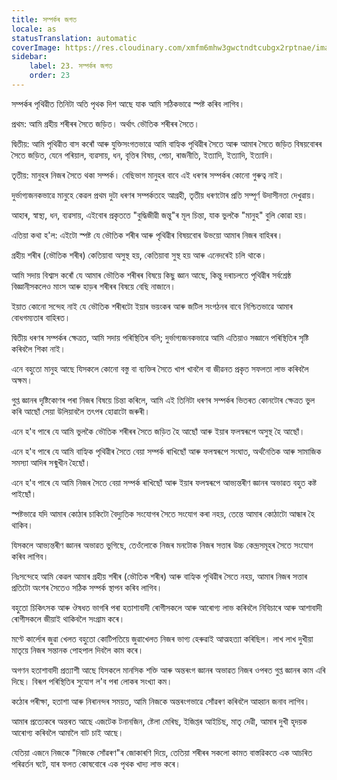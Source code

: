 ```yaml
---
title: সম্পৰ্কৰ জগত
locale: as
statusTranslation: automatic
coverImage: https://res.cloudinary.com/xmfm6mhw3gwctndtcubgx2rptnae/image/upload/v1740468922/small_cover_tratado_de_psicologia_revolucionaria_a4c0dca4e0.webp
sidebar:
    label: 23. সম্পৰ্কৰ জগত
    order: 23
---
```

সম্পৰ্কৰ পৃথিৱীত তিনিটা অতি পৃথক দিশ আছে যাক আমি সঠিকভাৱে স্পষ্ট কৰিব লাগিব।

প্ৰথম: আমি গ্ৰহীয় শৰীৰৰ সৈতে জড়িত। অৰ্থাৎ ভৌতিক শৰীৰৰ সৈতে।

দ্বিতীয়: আমি পৃথিৱীত বাস কৰোঁ আৰু যুক্তিসংগতভাৱে আমি বাহ্যিক পৃথিৱীৰ সৈতে আৰু আমাৰ সৈতে জড়িত বিষয়বোৰৰ সৈতে জড়িত, যেনে পৰিয়াল, ব্যৱসায়, ধন, বৃত্তিৰ বিষয়, পেচা, ৰাজনীতি, ইত্যাদি, ইত্যাদি, ইত্যাদি।

তৃতীয়: মানুহৰ নিজৰ সৈতে থকা সম্পৰ্ক। বেছিভাগ মানুহৰ বাবে এই ধৰণৰ সম্পৰ্কৰ কোনো গুৰুত্ব নাই।

দুৰ্ভাগ্যজনকভাৱে মানুহে কেৱল প্ৰথম দুটা ধৰণৰ সম্পৰ্কতহে আগ্ৰহী, তৃতীয় ধৰণটোৰ প্ৰতি সম্পূৰ্ণ উদাসীনতা দেখুৱায়।

আহাৰ, স্বাস্থ্য, ধন, ব্যৱসায়, এইবোৰ প্ৰকৃততে "বুদ্ধিজীৱী জন্তু"ৰ মূল চিন্তা, যাক ভুলকৈ "মানুহ" বুলি কোৱা হয়।

এতিয়া কথা হ'ল: এইটো স্পষ্ট যে ভৌতিক শৰীৰ আৰু পৃথিৱীৰ বিষয়বোৰ উভয়ো আমাৰ নিজৰ বাহিৰৰ।

গ্ৰহীয় শৰীৰ (ভৌতিক শৰীৰ) কেতিয়াবা অসুস্থ হয়, কেতিয়াবা সুস্থ হয় আৰু এনেদৰেই চলি থাকে।

আমি সদায় বিশ্বাস কৰোঁ যে আমাৰ ভৌতিক শৰীৰৰ বিষয়ে কিছু জ্ঞান আছে, কিন্তু দৰাচলতে পৃথিৱীৰ সৰ্বশ্ৰেষ্ঠ বিজ্ঞানীসকলেও মাংস আৰু হাড়ৰ শৰীৰৰ বিষয়ে বেছি নাজানে।

ইয়াত কোনো সন্দেহ নাই যে ভৌতিক শৰীৰটো ইয়াৰ ভয়ংকৰ আৰু জটিল সংগঠনৰ বাবে নিশ্চিতভাৱে আমাৰ বোধগম্যতাৰ বাহিৰত।

দ্বিতীয় ধৰণৰ সম্পৰ্কৰ ক্ষেত্ৰত, আমি সদায় পৰিস্থিতিৰ বলি; দুৰ্ভাগ্যজনকভাৱে আমি এতিয়াও সজ্ঞানে পৰিস্থিতিৰ সৃষ্টি কৰিবলৈ শিকা নাই।

এনে বহুতো মানুহ আছে যিসকলে কোনো বস্তু বা ব্যক্তিৰ সৈতে খাপ খাবলৈ বা জীৱনত প্ৰকৃত সফলতা লাভ কৰিবলৈ অক্ষম।

গুপ্ত জ্ঞানৰ দৃষ্টিকোণৰ পৰা নিজৰ বিষয়ে চিন্তা কৰিলে, আমি এই তিনিটা ধৰণৰ সম্পৰ্কৰ ভিতৰত কোনটোৰ ক্ষেত্ৰত ভুল কৰি আছোঁ সেয়া উলিয়াবলৈ তৎপৰ হোৱাটো জৰুৰী।

এনে হ'ব পাৰে যে আমি ভুলকৈ ভৌতিক শৰীৰৰ সৈতে জড়িত হৈ আছোঁ আৰু ইয়াৰ ফলস্বৰূপে অসুস্থ হৈ আছোঁ।

এনে হ'ব পাৰে যে আমি বাহ্যিক পৃথিৱীৰ সৈতে বেয়া সম্পৰ্ক ৰাখিছোঁ আৰু ফলস্বৰূপে সংঘাত, অৰ্থনৈতিক আৰু সামাজিক সমস্যা আদিৰ সন্মুখীন হৈছোঁ।

এনে হ'ব পাৰে যে আমি নিজৰ সৈতে বেয়া সম্পৰ্ক ৰাখিছোঁ আৰু ইয়াৰ ফলস্বৰূপে আভ্যন্তৰীণ জ্ঞানৰ অভাৱত বহুত কষ্ট পাইছোঁ।

স্পষ্টভাৱে যদি আমাৰ কোঠাৰ চাকিটো বৈদ্যুতিক সংযোগৰ সৈতে সংযোগ কৰা নহয়, তেন্তে আমাৰ কোঠাটো আন্ধাৰ হৈ থাকিব।

যিসকলে আভ্যন্তৰীণ জ্ঞানৰ অভাৱত ভুগিছে, তেওঁলোকে নিজৰ মনটোক নিজৰ সত্তাৰ উচ্চ কেন্দ্ৰসমূহৰ সৈতে সংযোগ কৰিব লাগিব।

নিঃসন্দেহে আমি কেৱল আমাৰ গ্ৰহীয় শৰীৰ (ভৌতিক শৰীৰ) আৰু বাহ্যিক পৃথিৱীৰ সৈতে নহয়, আমাৰ নিজৰ সত্তাৰ প্ৰতিটো অংশৰ সৈতেও সঠিক সম্পৰ্ক স্থাপন কৰিব লাগিব।

বহুতো চিকিৎসক আৰু ঔষধত ভাগৰি পৰা হতাশাবাদী ৰোগীসকলে আৰু আৰোগ্য লাভ কৰিবলৈ নিবিচাৰে আৰু আশাবাদী ৰোগীসকলে জীয়াই থাকিবলৈ সংগ্ৰাম কৰে।

মণ্টে কাৰ্লোৰ জুৱা খেলত বহুতো কোটিপতিয়ে জুৱাখেলত নিজৰ ভাগ্য হেৰুৱাই আত্মহত্যা কৰিছিল। লাখ লাখ দুখীয়া মাতৃয়ে নিজৰ সন্তানক পোহপাল দিবলৈ কাম কৰে।

অগণন হতাশাবাদী প্ৰত্যাশী আছে যিসকলে মানসিক শক্তি আৰু অন্তৰংগ জ্ঞানৰ অভাৱত নিজৰ ওপৰত গুপ্ত জ্ঞানৰ কাম এৰি দিছে। বিৰূপ পৰিস্থিতিৰ সুযোগ ল'ব পৰা লোকৰ সংখ্যা কম।

কঠোৰ পৰীক্ষা, হতাশা আৰু নিৰানন্দৰ সময়ত, আমি নিজকে অন্তৰংগভাৱে সোঁৱৰণ কৰিবলৈ আহ্বান জনাব লাগিব।

আমাৰ প্ৰত্যেকৰে অন্তৰত আছে এজটেক টনানজিন, ষ্টেলা মেৰিছ, ইজিপ্তৰ আইচিছ, মাতৃ দেৱী, আমাৰ দুখী হৃদয়ক আৰোগ্য কৰিবলৈ আমালৈ বাট চাই আছে।

যেতিয়া এজনে নিজকে "নিজকে সোঁৱৰণ"ৰ জোকাৰণি দিয়ে, তেতিয়া শৰীৰৰ সকলো কামত বাস্তৱিকতে এক আচৰিত পৰিৱৰ্তন ঘটে, যাৰ ফলত কোষবোৰে এক পৃথক খাদ্য লাভ কৰে।

